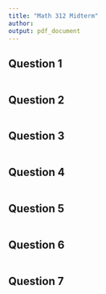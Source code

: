 ```yaml
---
title: "Math 312 Midterm"
author: 
output: pdf_document
---
```


## Question 1

```r

```


## Question 2

```r

```


## Question 3

```r

```


## Question 4

```r

```


## Question 5

```r

```

## Question 6

```r

```


## Question 7

```r

```

